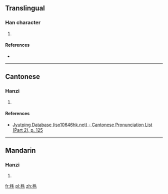 ==Translingual==

===Han character===
{{Han char|rn=75|rad=木|as=04|sn=8|four=42914|canj=DHQU|ids=⿰木毛}}

# {{defn|Han|sort=木04}}

====References====
* {{Han ref|kx=0514.240|dkj=14526|dj=0902.090|hdz=21170.110|uh=6786|ud=26502|bh=CCDA|bd=52442}}

----

==Cantonese==

===Hanzi===
{{yue-hanzi|jyut=[[mou4]]|y=mou4}}

# {{defn|lang=yue|sort=木04}}

====References====
*[http://www.iso10646hk.net/jp/document/download.jsp Jyutping Database (iso10646hk.net) - Cantonese Pronunciation List (Part 2), p. 125]

----

==Mandarin==

===Hanzi===
{{cmn-hanzi|pin=[[máo]] ([[mao2]])|wg=mao<sup>2</sup>}}

# {{defn|lang=cmn|sort=木04}}

[[fr:枆]]
[[pl:枆]]
[[zh:枆]]